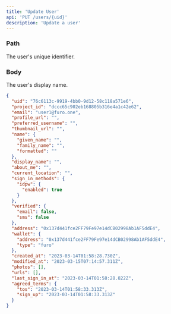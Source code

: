 ```yaml
---
title: 'Update User'
api: 'PUT /users/{uid}'
description: 'Update a user'
---
```


### Path

<ParamField path="uid" type="string" required>
  The user's unique identifier.
</ParamField>

### Body

<ParamField body="display_name" type="string">
  The user's display name.
</ParamField>

<ResponseExample>

```json Response
{
  "uid": "76c6113c-9919-4bb0-9d12-58c118a571e6",
  "project_id": "dccc65c902eb168805b316e4a1c42e62",
  "email": "user1@furo.one",
  "profile_url": "",
  "preferred_username": "",
  "thumbnail_url": "",
  "name": {
    "given_name": "",
    "family_name": "",
    "formatted": ""
  },
  "display_name": "",
  "about_me": "",
  "current_location": "",
  "sign_in_methods": {
    "idpw": {
      "enabled": true
    }
  },
  "verified": {
    "email": false,
    "sms": false
  },
  "address": "0x137d441fce2FF79Fe97e14dCB02998Ab1AF5ddE4",
  "wallet": {
    "address": "0x137d441fce2FF79Fe97e14dCB02998Ab1AF5ddE4",
    "type": "furo"
  },
  "created_at": "2023-03-14T01:58:28.730Z",
  "modified_at": "2023-03-15T07:14:57.311Z",
  "photos": [],
  "urls": [],
  "last_sign_in_at": "2023-03-14T01:58:28.822Z",
  "agreed_terms": {
    "tos": "2023-03-14T01:58:33.313Z",
    "sign_up": "2023-03-14T01:58:33.313Z"
  }
}
```

</ResponseExample>
